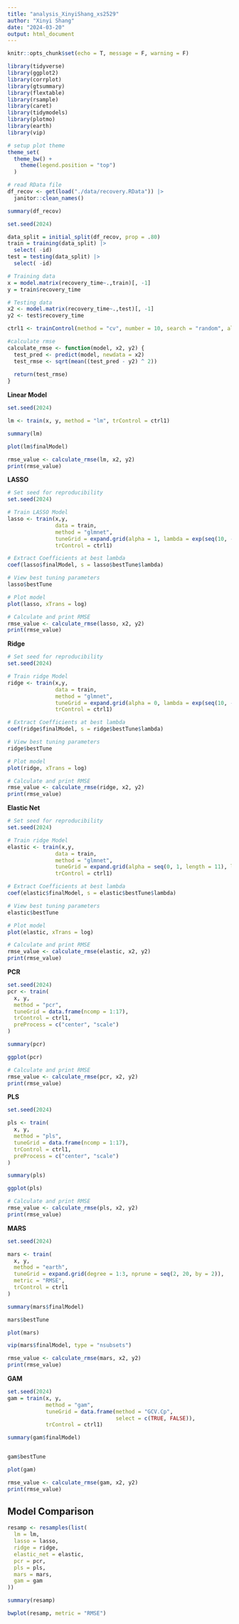 ```yaml
---
title: "analysis_XinyiShang_xs2529"
author: "Xinyi Shang"
date: "2024-03-20"
output: html_document
---
```


```r
knitr::opts_chunk$set(echo = T, message = F, warning = F)

library(tidyverse)
library(ggplot2)
library(corrplot)
library(gtsummary)
library(flextable)
library(rsample) 
library(caret)
library(tidymodels)
library(plotmo)
library(earth)
library(vip)

# setup plot theme
theme_set(
  theme_bw() +
    theme(legend.position = "top")
  )
```

```r
# read RData file
df_recov <- get(load("./data/recovery.RData")) |> 
  janitor::clean_names()

summary(df_recov)
```


```r
set.seed(2024)

data_split = initial_split(df_recov, prop = .80)
train = training(data_split) |>
  select( -id)
test = testing(data_split) |>
  select( -id)

# Training data
x = model.matrix(recovery_time~.,train)[, -1]
y = train$recovery_time

# Testing data
x2 <- model.matrix(recovery_time~.,test)[, -1]
y2 <- test$recovery_time

ctrl1 <- trainControl(method = "cv", number = 10, search = "random", allowParallel = TRUE)

```

```r
#calculate rmse
calculate_rmse <- function(model, x2, y2) {
  test_pred <- predict(model, newdata = x2)
  test_rmse <- sqrt(mean((test_pred - y2) ^ 2))
  
  return(test_rmse)
}
```


**Linear Model**
```r
set.seed(2024)

lm <- train(x, y, method = "lm", trControl = ctrl1)

summary(lm)

plot(lm$finalModel)

rmse_value <- calculate_rmse(lm, x2, y2)
print(rmse_value)
```

**LASSO**

```r
# Set seed for reproducibility
set.seed(2024)

# Train LASSO Model
lasso <- train(x,y,
               data = train,
               method = "glmnet",
               tuneGrid = expand.grid(alpha = 1, lambda = exp(seq(10, -10, length = 100))),
               trControl = ctrl1)

# Extract Coefficients at best lambda
coef(lasso$finalModel, s = lasso$bestTune$lambda)

# View best tuning parameters
lasso$bestTune

# Plot model
plot(lasso, xTrans = log)

# Calculate and print RMSE
rmse_value <- calculate_rmse(lasso, x2, y2)
print(rmse_value)

```

**Ridge**

```r
# Set seed for reproducibility
set.seed(2024)

# Train ridge Model
ridge <- train(x,y,
               data = train,
               method = "glmnet",
               tuneGrid = expand.grid(alpha = 0, lambda = exp(seq(10, -10, length = 100))),
               trControl = ctrl1)

# Extract Coefficients at best lambda
coef(ridge$finalModel, s = ridge$bestTune$lambda)

# View best tuning parameters
ridge$bestTune

# Plot model
plot(ridge, xTrans = log)

# Calculate and print RMSE
rmse_value <- calculate_rmse(ridge, x2, y2)
print(rmse_value)
```
**Elastic Net**
```r
# Set seed for reproducibility
set.seed(2024)

# Train ridge Model
elastic <- train(x,y,
               data = train,
               method = "glmnet",
               tuneGrid = expand.grid(alpha = seq(0, 1, length = 11), lambda = exp(seq(10, -10, length = 100))),
               trControl = ctrl1)

# Extract Coefficients at best lambda
coef(elastic$finalModel, s = elastic$bestTune$lambda)

# View best tuning parameters
elastic$bestTune

# Plot model
plot(elastic, xTrans = log)

# Calculate and print RMSE
rmse_value <- calculate_rmse(elastic, x2, y2)
print(rmse_value)
```
**PCR**
```r

set.seed(2024)
pcr <- train(
  x, y,
  method = "pcr",
  tuneGrid = data.frame(ncomp = 1:17),
  trControl = ctrl1,
  preProcess = c("center", "scale")
)

summary(pcr)

ggplot(pcr) 

# Calculate and print RMSE
rmse_value <- calculate_rmse(pcr, x2, y2)
print(rmse_value)
```

**PLS**
```r
set.seed(2024)

pls <- train(
  x, y,
  method = "pls",
  tuneGrid = data.frame(ncomp = 1:17),
  trControl = ctrl1,
  preProcess = c("center", "scale")
)

summary(pls)

ggplot(pls) 

# Calculate and print RMSE
rmse_value <- calculate_rmse(pls, x2, y2)
print(rmse_value)
```

**MARS**
```r
set.seed(2024)

mars <- train(
  x, y,
  method = "earth",
  tuneGrid = expand.grid(degree = 1:3, nprune = seq(2, 20, by = 2)),
  metric = "RMSE",
  trControl = ctrl1
)

summary(mars$finalModel)

mars$bestTune

plot(mars)

vip(mars$finalModel, type = "nsubsets")

rmse_value <- calculate_rmse(mars, x2, y2)
print(rmse_value)
```


**GAM**
```r
set.seed(2024)
gam = train(x, y,
            method = "gam",   
            tuneGrid = data.frame(method = "GCV.Cp",
                                  select = c(TRUE, FALSE)),
            trControl = ctrl1)

summary(gam$finalModel)


gam$bestTune

plot(gam)

rmse_value <- calculate_rmse(gam, x2, y2)
print(rmse_value)
```

## Model Comparison
```r
resamp <- resamples(list(
  lm = lm,
  lasso = lasso,
  ridge = ridge,
  elastic_net = elastic,
  pcr = pcr,
  pls = pls,
  mars = mars,
  gam = gam
))

summary(resamp)

bwplot(resamp, metric = "RMSE")
```


